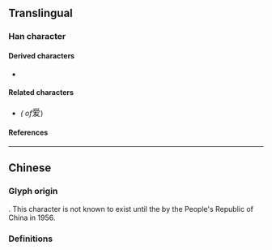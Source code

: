 {{also|受|愛|爰}}
{{character info}}

==Translingual==
{{stroke order|strokes=10}}
{{stroke order|type=animate}}

===Han character===
{{Han char|rn=87|rad=爪|as=6|sn=10|four=20407|canj=BBKE|ids=⿳⺤冖友}}

====Derived characters====
* {{l|mul|[[叆]], [[嗳]], [[嫒]], [[暧]], [[瑷]], [[𩡖]], [[𪳗]], [[𫂖]], [[𫆫]], [[𫉁]], [[𫣊]], [[𬊺]], [[𭞄]], [[𭱵]], [[𮇳]], [[𮓇]], [[𮦸]]}}

====Related characters====
* {{l|mul|[[愛]]}} ''({{w|Traditional Chinese|Traditional form}} of ''<big>爱</big>)

====References====
{{Han ref|kx=0689.091|hdz=32033.110|uh=7231}}

----

==Chinese==

===Glyph origin===
{{Han simp|愛|f=𢖻|t=友}}. This character is not known to exist<!-- Note: Not found in http://dict.variants.moe.edu.tw 《異體字字典》 or 《宋元以來俗字譜》 --> until the {{w|Chinese Character Simplification Scheme|simplification of Chinese characters}} by the People's Republic of China in 1956. <!-- Refer https://zh.wikisource.org/wiki/漢字簡化方案 -->

===Definitions===
{{zh-see|愛}}